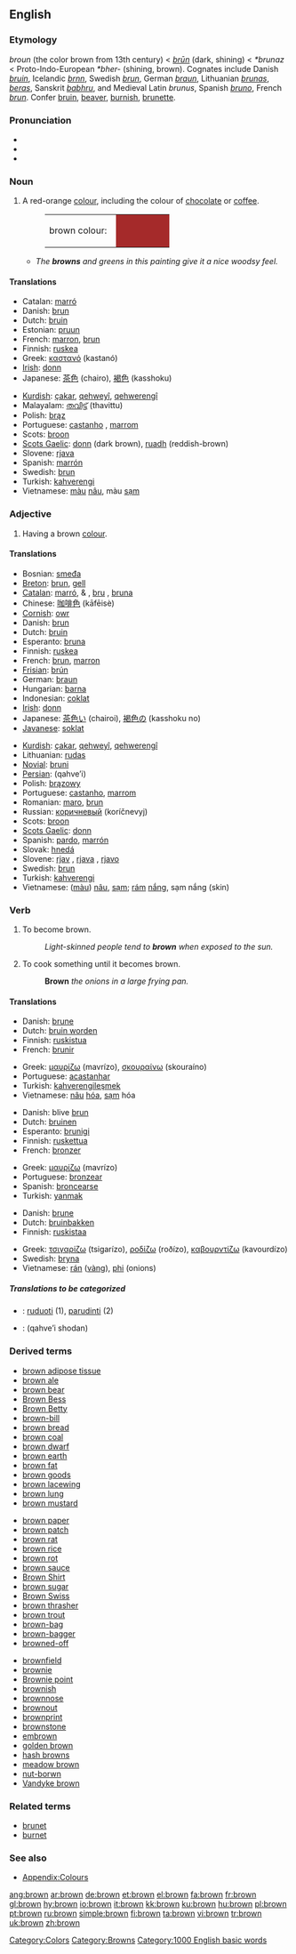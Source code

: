 {{see|Brown}}
{{wikipedia}}
==English==

===Etymology===
{{ME.}} ''broun'' (the color brown from 13th century) < {{OE.}} ''[[brun|brūn]]'' (dark, shining) < {{PG.}} ''*brunaz'' < Proto-Indo-European ''*bher-'' (shining, brown). Cognates include Danish ''[[bruin]]'', Icelandic ''[[brnn]]'', Swedish ''[[brun]]'', German ''[[braun]]'', Lithuanian ''[[brunas]]'', ''[[beras]]'', Sanskrit ''[[babhru]]'', and Medieval Latin ''brunus'', Spanish ''[[bruno]]'', French ''[[brun]]''. Confer [[bruin]], [[beaver]], [[burnish]], [[brunette]].

===Pronunciation===
*{{IPA|/braʊn/}}
*{{audio|en-us-brown.ogg|Audio (US)}}
*{{rhymes|aʊn}}

===Noun===
{{en-noun}}

# A red-orange [[colour]], including the colour of [[chocolate]] or [[coffee]].
#:<table><tr><td>brown colour: &nbsp;</td><td bgcolor="brown" width="80">&nbsp; </td></tr></table>
#* ''The '''browns''' and greens in this painting give it a nice woodsy feel.''

====Translations====
{{trans-top|colour}}
*Catalan: [[marró]]
*Danish: [[brun]]
*Dutch: [[bruin]]
*Estonian: [[pruun]]
*French: [[marron]], [[brun]]
*Finnish: [[ruskea]]
*Greek: [[καστανό]] (kastanó) {{n}}
*[[Irish]]: [[donn]]
*Japanese: [[茶色]] (chairo), [[褐色]] (kasshoku)
{{trans-mid}}
*[[Kurdish]]: [[çakar]], [[qehweyî]], [[qehwerengî]]
*Malayalam: [[തവിട്ട്]] (thavittu)
*Polish: [[brąz]] {{m}}
*Portuguese: [[castanho]] {{m}}, [[marrom]] {{m}}
*Scots: [[broon]]
*[[Scots Gaelic]]: [[donn]] (dark brown), [[ruadh]] (reddish-brown)
*Slovene: [[rjava]] {{f}}
*Spanish: [[marrón]]
*Swedish: [[brun]]
*Turkish: [[kahverengi]]
*Vietnamese: [[màu]] [[nâu]], màu [[sạm]]
{{trans-bottom}}

===Adjective===
{{en-adj-both}}

# {{colour}} Having a brown [[colour]].

====Translations====
{{trans-top|having brown colour}}
*Bosnian: [[smeđa]] {{f}}
*[[Breton]]: [[brun]], [[gell]]
*[[Catalan]]: [[marró]], {{m}} & {{f}}, [[bru]] {{m}}, [[bruna]] {{f}}
*Chinese: [[咖啡色]] (kāfēisè)
*[[Cornish]]: [[owr]]
*Danish: [[brun]]
*Dutch: [[bruin]]
*Esperanto: [[bruna]]
*Finnish: [[ruskea]]
*French: [[brun]], [[marron]]
*[[Frisian]]: [[brún]]
*German: [[braun]]
*Hungarian: [[barna]]
*Indonesian: [[coklat]]
*[[w:Irish language|Irish]]: [[donn]]
*Japanese: [[茶色い]] (chairoi), [[褐色]]の (kasshoku no)
*[[Javanese]]: [[soklat]]
{{trans-mid}}
*[[Kurdish]]: [[çakar]], [[qehweyî]], [[qehwerengî]]
*Lithuanian: [[rudas]] {{m}}
*[[Novial]]: [[bruni]]
*[[Persian]]: {{FAchar|[[قهوه‌ای]]}} (qahve’i)
*Polish: [[brązowy]] {{m}}
*Portuguese: [[castanho]], [[marrom]]
*Romanian: [[maro]], [[brun]]
*Russian: [[коричневый]] (koríčnevyj)
*Scots: [[broon]]
*[[Scots Gaelic]]: [[donn]]
*Spanish: [[pardo]],  [[marrón]]
*Slovak: [[hnedá]]
*Slovene: [[rjav]] {{m}}, [[rjava]] {{f}}, [[rjavo]] {{n}}
*Swedish: [[brun]]
*Turkish: [[kahverengi]]
*Vietnamese: ([[màu]]) [[nâu]], [[sạm]]; [[rám]] [[nắng]], sạm nắng (skin)
{{trans-bottom}}

===Verb===
{{en-verb}}

# To become brown.
#: ''Light-skinned people tend to '''brown''' when exposed to the sun.''
# {{context|Cooking}} To cook something until it becomes brown.
#: '''Brown''' ''the onions in a large frying pan.''

====Translations====
{{trans-top|to become brown}}
*Danish: [[brune]]
*Dutch: [[bruin worden]]
*Finnish: [[ruskistua]]
*French: [[brunir]]
{{trans-mid}}
*Greek: [[μαυρίζω]] (mavrízo), [[σκουραίνω]] (skouraíno)
*Portuguese: [[acastanhar]]
*Turkish: [[kahverengileşmek]]
*Vietnamese: [[nâu]] [[hóa]], [[sạm]] hóa
{{trans-bottom}}

{{trans-top|to tan}}
*Danish: blive [[brun]]
*Dutch: [[bruinen]]
*Esperanto: [[brunigi]]
*Finnish: [[ruskettua]]
*French: [[bronzer]]
{{trans-mid}}
*Greek: [[μαυρίζω]] (mavrízo)
*Portuguese: [[bronzear]]
*Spanish: [[broncearse]]
*Turkish: [[yanmak]]
{{trans-bottom}}

{{trans-top|to cook}}
*Danish: [[brune]]
*Dutch: [[bruinbakken]]
*Finnish: [[ruskistaa]]
{{trans-mid}}
*Greek: [[τσιγαρίζω]] (tsigarízo), [[ροδίζω]] (roðízo), [[καβουρντίζω]] (kavourdízo)
*Swedish: [[bryna]]
*Vietnamese: [[rán]] ([[vàng]]), [[phi]] (onions)
{{trans-bottom}}

=====Translations to be categorized=====
{{checktrans}}
<!--Remove this section once all of the translations below have been moved into the tables above.-->
*{{ttbc|Lithuanian}}: [[ruduoti]] (1), [[parudinti]] (2)
*{{ttbc|Persian}}: {{FAchar|[[قهوهای شدن]]}} (qahve’i shodan)

===Derived terms===
{{top3}}
*[[brown adipose tissue]]
*[[brown ale]]
*[[brown bear]]
*[[Brown Bess]]
*[[Brown Betty]]
*[[brown-bill]]
*[[brown bread]]
*[[brown coal]]
*[[brown dwarf]]
*[[brown earth]]
*[[brown fat]]
*[[brown goods]]
*[[brown lacewing]]
*[[brown lung]]
*[[brown mustard]]
{{mid3}}
*[[brown paper]]
*[[brown patch]]
*[[brown rat]]
*[[brown rice]]
*[[brown rot]]
*[[brown sauce]]
*[[Brown Shirt]]
*[[brown sugar]]
*[[Brown Swiss]]
*[[brown thrasher]]
*[[brown trout]]
*[[brown-bag]]
*[[brown-bagger]]
*[[browned-off]]
{{mid3}}
*[[brownfield]]
*[[brownie]]
*[[Brownie point]]
*[[brownish]]
*[[brownnose]]
*[[brownout]]
*[[brownprint]]
*[[brownstone]]
*[[embrown]]
*[[golden brown]]
*[[hash browns]]
*[[meadow brown]]
*[[nut-borwn]]
*[[Vandyke brown]]
{{bottom}}

===Related terms===
*[[brunet]]
*[[burnet]]

===See also===
*[[Wiktionary_Appendix:Colours|Appendix:Colours]]

[[Category:Colors]]
[[Category:Browns]]
[[Category:1000 English basic words]]

[[ang:brown]]
[[ar:brown]]
[[de:brown]]
[[et:brown]]
[[el:brown]]
[[fa:brown]]
[[fr:brown]]
[[gl:brown]]
[[hy:brown]]
[[io:brown]]
[[it:brown]]
[[kk:brown]]
[[ku:brown]]
[[hu:brown]]
[[pl:brown]]
[[pt:brown]]
[[ru:brown]]
[[simple:brown]]
[[fi:brown]]
[[ta:brown]]
[[vi:brown]]
[[tr:brown]]
[[uk:brown]]
[[zh:brown]]